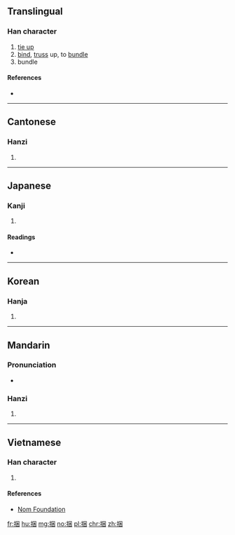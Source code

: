 {{also|綑}}
==Translingual==

===Han character===
{{Han char|rn=64|rad=手|as=07|sn=10|four=5600<sub>0</sub>|canj=手田木 (QWD)|ids=⿰[[扌]][[困]]}}

# [[tie up]]
# [[bind]], [[truss]] up, to [[bundle]]
# bundle

====References====
* {{Han ref|kx=0433.070|dkj=12131|dj=0782.190|hdz=31882.050|uh=6346|ud=25414|bh=AEB9|bd=44729}}

----

==Cantonese==

===Hanzi===
{{yue-hanzi|jyut=kwan2|y=kwan2}}

# {{defn|lang=yue|sort=手07}}

----

==Japanese==

===Kanji===
{{ja-kanji|grade=|rs=手07}}

# {{defn|lang=ja|sort=手07}}

====Readings====
* {{ja-readings|on=[[こん]] (kon), [[ごん]] (gon)|kun=[[ととのえる]] (totonoeru)}}

----

==Korean==

===Hanja===
{{ko-hanja|hangeul=곤|eumhun=|rv=gon|mr=kon|y=kon}}

# {{defn|lang=ko|sort=手07}}

----

==Mandarin==

===Pronunciation===
* {{audio|Zh-kun.ogg|Audio|lang=cmn}}

===Hanzi===
{{cmn-hanzi|pin=[[kǔn]] ([[kun3]])|wg=k'un<sup>3</sup>}}

# {{defn|lang=cmn|sort=手07}}

----

==Vietnamese==

===Han character===
{{vi-readings|rs=手07| hanviet = khổn}}

# {{defn|lang=vi|sort=手07}}

====References====
*[http://nomfoundation.org/common/nom_details.php?codepoint=6346 Nom Foundation]

[[fr:捆]]
[[hu:捆]]
[[mg:捆]]
[[no:捆]]
[[pl:捆]]
[[chr:捆]]
[[zh:捆]]